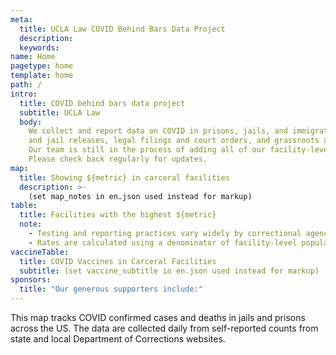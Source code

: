 ```yaml
---
meta:
  title: UCLA Law COVID Behind Bars Data Project
  description:
  keywords:
name: Home
pagetype: home
template: home
path: /
intro:
  title: COVID behind bars data project
  subtitle: UCLA Law
  body:
    We collect and report data on COVID in prisons, jails, and immigration detention centers, as well as pandemic-related prison
    and jail releases, legal filings and court orders, and grassroots and community organizing efforts.
    Our team is still in the process of adding all of our facility-level data to the national and state maps.
    Please check back regularly for updates.
map:
  title: Showing ${metric} in carceral facilities
  description: >-
    (set map_notes in en.json used instead for markup)
table:
  title: Facilities with the highest ${metric}
  note:
    - Testing and reporting practices vary widely by correctional agency. True case and mortality counts are likely higher and may be significantly higher than reported.
    - Rates are calculated using a denominator of facility-level population as of February 2020. See our methodology to learn more about why we chose this approach.
vaccineTable:
  title: COVID Vaccines in Carceral Facilities
  subtitle: (set vaccine_subtitle in en.json used instead for markup)
sponsors:
  title: "Our generous supporters include:"
---
```


This map tracks COVID confirmed cases and deaths in jails and prisons across the US. The data are collected daily from self-reported counts from state and local Department of Corrections websites.
